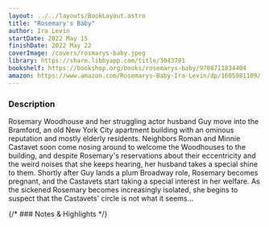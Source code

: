 ```yaml
---
layout: ../../layouts/BookLayout.astro
title: "Rosemary's Baby"
author: Ira Levin
startDate: 2022 May 15
finishDate: 2022 May 22
coverImage: /covers/rosmarys-baby.jpeg
library: https://share.libbyapp.com/title/3043791
bookshelf: https://bookshop.org/books/rosemarys-baby/9788711834404
amazon: https://www.amazon.com/Rosemarys-Baby-Ira-Levin/dp/1605981109/
---
```


<ReadingTime
startDate  = {frontmatter.startDate}
finishDate = {frontmatter.finishDate}
/>

### Description
Rosemary Woodhouse and her struggling actor husband Guy move into the Bramford, an old New York City apartment building with an ominous reputation and mostly elderly residents. Neighbors Roman and Minnie Castavet soon come nosing around to welcome the Woodhouses to the building, and despite Rosemary's reservations about their eccentricity and the weird noises that she keeps hearing, her husband takes a special shine to them. Shortly after Guy lands a plum Broadway role, Rosemary becomes pregnant, and the Castavets start taking a special interest in her welfare. As the sickened Rosemary becomes increasingly isolated, she begins to suspect that the Castavets' circle is not what it seems…

{/* ### Notes & Highlights */}

<BuyBook
  library   = {frontmatter.library}
  bookshelf = {frontmatter.bookshelf}
  amazon    = {frontmatter.amazon}
/>
